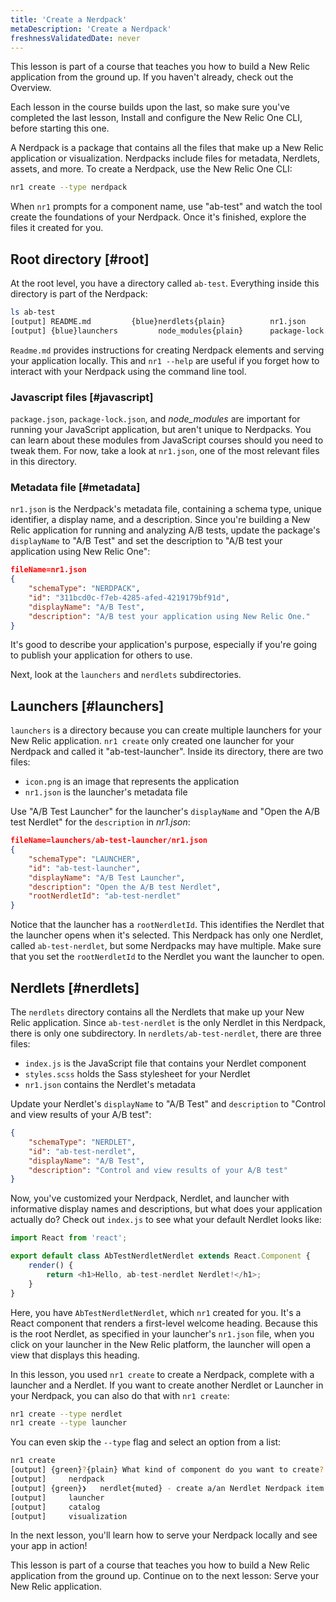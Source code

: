 ```yaml
---
title: 'Create a Nerdpack'
metaDescription: 'Create a Nerdpack'
freshnessValidatedDate: never
---
```


<Callout variant="tip">

This lesson is part of a course that teaches you how to build a New Relic application from the ground up. If you haven't already, check out the Overview.

Each lesson in the course builds upon the last, so make sure you've completed the last lesson, Install and configure the New Relic One CLI, before starting this one.

</Callout>

A Nerdpack is a package that contains all the files that make up a New Relic application or visualization. Nerdpacks include files for metadata, Nerdlets, assets, and more. To create a Nerdpack, use the New Relic One CLI:


```bash
nr1 create --type nerdpack
```

When `nr1` prompts for a component name, use "ab-test" and watch the tool create the foundations of your Nerdpack. Once it's finished, explore the files it created for you.

## Root directory [#root]

At the root level, you have a directory called `ab-test`. Everything inside this directory is part of the Nerdpack:

```bash
ls ab-test
[output] README.md         {blue}nerdlets{plain}          nr1.json          package.json
[output] {blue}launchers         node_modules{plain}      package-lock.json
```

`Readme.md` provides instructions for creating Nerdpack elements and serving your application locally. This and `nr1 --help` are useful if you forget how to interact with your Nerdpack using the command line tool.

### Javascript files [#javascript]

`package.json`, `package-lock.json`, and *node_modules* are important for running your JavaScript application, but aren't unique to Nerdpacks. You can learn about these modules from JavaScript courses should you need to tweak them. For now, take a look at `nr1.json`, one of the most relevant files in this directory.

### Metadata file [#metadata]

`nr1.json` is the Nerdpack's metadata file, containing a schema type, unique identifier, a display name, and a description. Since you're building a New Relic application for running and analyzing A/B tests, update the package's `displayName` to "A/B Test" and set the description to "A/B test your application using New Relic One":

```json 
fileName=nr1.json
{
    "schemaType": "NERDPACK",
    "id": "311bcd0c-f7eb-4285-afed-4219179bf91d",
    "displayName": "A/B Test",
    "description": "A/B test your application using New Relic One."
}
```

It's good to describe your application's purpose, especially if you're going to publish your application for others to use.

Next, look at the `launchers` and `nerdlets` subdirectories.

## Launchers [#launchers]

`launchers` is a directory because you can create multiple launchers for your New Relic application. `nr1 create` only created one launcher for your Nerdpack and called it "ab-test-launcher". Inside its directory, there are two files:

- `icon.png` is an image that represents the application
- `nr1.json` is the launcher's metadata file

Use "A/B Test Launcher" for the launcher's `displayName` and "Open the A/B test Nerdlet" for the `description` in _nr1.json_:

```json 
fileName=launchers/ab-test-launcher/nr1.json
{
    "schemaType": "LAUNCHER",
    "id": "ab-test-launcher",
    "displayName": "A/B Test Launcher",
    "description": "Open the A/B test Nerdlet",
    "rootNerdletId": "ab-test-nerdlet"
}
```

Notice that the launcher has a `rootNerdletId`. This identifies the Nerdlet that the launcher opens when it's selected. This Nerdpack has only one Nerdlet, called `ab-test-nerdlet`, but some Nerdpacks may have multiple. Make sure that you set the `rootNerdletId` to the Nerdlet you want the launcher to open.

## Nerdlets [#nerdlets]

The `nerdlets` directory contains all the Nerdlets that make up your New Relic application. Since `ab-test-nerdlet` is the only Nerdlet in this Nerdpack, there is only one subdirectory. In `nerdlets/ab-test-nerdlet`, there are three files:

- `index.js` is the JavaScript file that contains your Nerdlet component
- `styles.scss` holds the Sass stylesheet for your Nerdlet
- `nr1.json` contains the Nerdlet's metadata

Update your Nerdlet's `displayName` to "A/B Test" and `description` to "Control and view results of your A/B test":

```json fileName=nerdlets/ab-test-nerdlet/nr1.json
{
    "schemaType": "NERDLET",
    "id": "ab-test-nerdlet",
    "displayName": "A/B Test",
    "description": "Control and view results of your A/B test"
}
```

Now, you've customized your Nerdpack, Nerdlet, and launcher with informative display names and descriptions, but what does your application actually do? Check out `index.js` to see what your default Nerdlet looks like:

```js fileName=nerdlets/ab-test-nerdlet/index.js
import React from 'react';

export default class AbTestNerdletNerdlet extends React.Component {
    render() {
        return <h1>Hello, ab-test-nerdlet Nerdlet!</h1>;
    }
}
```

Here, you have `AbTestNerdletNerdlet`, which `nr1` created for you. It's a React component that renders a first-level welcome heading. Because this is the root Nerdlet, as specified in your launcher's `nr1.json` file, when you click on your launcher in the New Relic platform, the launcher will open a view that displays this heading.

<Callout variant="tip">

In this lesson, you used `nr1 create` to create a Nerdpack, complete with a launcher and a Nerdlet. If you want to create another Nerdlet or Launcher in your Nerdpack, you can also do that with `nr1 create`:

```sh
nr1 create --type nerdlet
nr1 create --type launcher
```

You can even skip the `--type` flag and select an option from a list:

```sh
nr1 create
[output] {green}?{plain} What kind of component do you want to create? {muted}› - Use arrow-keys. Return to submit.
[output]     nerdpack
[output] {green}❯   nerdlet{muted} - create a/an Nerdlet Nerdpack item inside your Nerdpack.
[output]     launcher
[output]     catalog
[output]     visualization
```

</Callout>

In the next lesson, you'll learn how to serve your Nerdpack locally and see your app in action!


<Callout variant="tip">

This lesson is part of a course that teaches you how to build a New Relic application from the ground up. Continue on to the next lesson: Serve your New Relic application.

</Callout>

